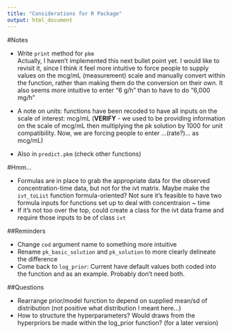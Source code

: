 ```yaml
---
title: "Considerations for R Package"
output: html_document
---
```


#Notes

* Write `print` method for `pkm`  
Actually, I haven't implemented this next bullet point yet. I would like to revisit it, since I think it feel more intuitive to force people to supply values on the mcg/mL (measurement) scale and manually convert within the function, rather than making them do the conversion on their own. It also seems more intuitive to enter "6 g/h" than to have to do "6,000 mg/h"  

* A note on units: functions have been recoded to have all inputs on the scale of interest: mcg/mL (**VERIFY** - we used to be providing information on the scale of mcg/mL then multiplying the pk solution by 1000 for unit compatibility. Now, we are forcing people to enter ...(rate?)... as mcg/mL)   
* Also in `predict.pkm` (check other functions)  

#Hmm...  

* Formulas are in place to grab the appropriate data for the observed concentration-time data, but not for the ivt matrix. Maybe make the `ivt_toList` function formula-oriented? Not sure it's feasible to have two formula inputs for functions set up to deal with concentraion ~ time  
* If it's not too over the top, could create a class for the ivt data frame and require those inputs to be of class `ivt`  


##Reminders  

* Change `cod` argument name to something more intuitive  
* Rename `pk_basic_solution` and `pk_solution` to more clearly delineate the difference  
* Come back to `log_prior`: Current have default values both coded into the function and as an example. Probably don't need both.  


##Questions  

* Rearrange prior/model function to depend on supplied mean/sd of distribution (not positive what distribution I meant here...)  
* How to structure the hyperparameters? Would draws from the hyperpriors be made within the log_prior function? (for a later version)  



